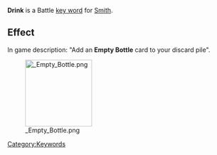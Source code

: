 '''Drink''' is a Battle [[Key Words|key word]] for [[Smith]].

==Effect==
In game description: "Add an '''Empty Bottle''' card to your discard pile".

[[File: Empty Bottle.png|150px]]


[[Category:Keywords]]